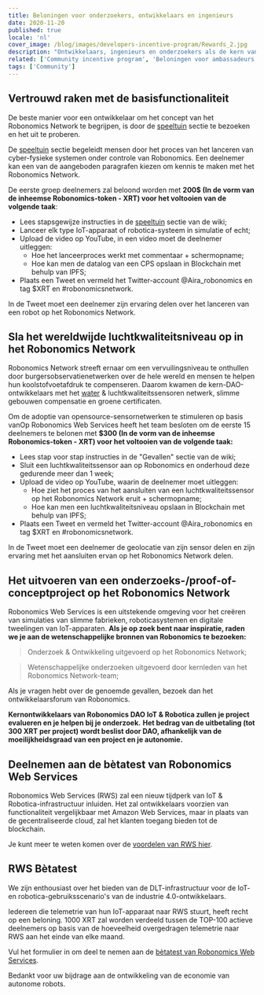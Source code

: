 ```yaml
---
title: Beloningen voor onderzoekers, ontwikkelaars en ingenieurs
date: 2020-11-20
published: true
locale: 'nl'
cover_image: /blog/images/developers-incentive-program/Rewards_2.jpg
description: "Ontwikkelaars, ingenieurs en onderzoekers als de kern van de robotica-industrie krijgen beloningen voor onderzoeks- en ontwikkelingsactiviteiten op basis van het Robonomics Network. Kernontwikkelaars van Robonomics DAO hebben 5000 XRT toegewezen voor het stimuleren van de gemeenschap."
related: ['Community incentive program', 'Beloningen voor ambassadeurs & influencers']
tags: ['Community']
---
```


## Vertrouwd raken met de basisfunctionaliteit

De beste manier voor een ontwikkelaar om het concept van het Robonomics Network te begrijpen, is door de [speeltuin](https://wiki.robonomics.network/docs/create-account-in-dapp/) sectie te bezoeken en het uit te proberen.

De [speeltuin](https://wiki.robonomics.network/docs/create-account-in-dapp/) sectie begeleidt mensen door het proces van het lanceren van cyber-fysieke systemen onder controle van Robonomics. Een deelnemer kan een van de aangeboden paragrafen kiezen om kennis te maken met het Robonomics Network.

De eerste groep deelnemers zal beloond worden met **200$ (In de vorm van de inheemse Robonomics-token - XRT) voor het voltooien van de volgende taak**:

* Lees stapsgewijze instructies in de [speeltuin](https://wiki.robonomics.network/docs/create-account-in-dapp/) sectie van de wiki;
* Lanceer elk type IoT-apparaat of robotica-systeem in simulatie of echt;
* Upload de video op YouTube, in een video moet de deelnemer uitleggen:
    * Hoe het lanceerproces werkt met commentaar + schermopname;
    * Hoe kan men de datalog van een CPS opslaan in Blockchain met behulp van IPFS;
* Plaats een Tweet en vermeld het Twitter-account @Aira_robonomics en tag $XRT en #robonomicsnetwork.

In de Tweet moet een deelnemer zijn ervaring delen over het lanceren van een robot op het Robonomics Network.

## Sla het wereldwijde luchtkwaliteitsniveau op in het Robonomics Network

Robonomics Network streeft ernaar om een vervuilingsniveau te onthullen door burgersobservatienetwerken over de hele wereld en mensen te helpen hun koolstofvoetafdruk te compenseren. Daarom kwamen de kern-DAO-ontwikkelaars met het [water](https://www.frontiersin.org/articles/10.3389/frobt.2020.00070/full) & luchtkwaliteitssensoren netwerk, slimme gebouwen compensatie en groene certificaten.

Om de adoptie van opensource-sensornetwerken te stimuleren op basis vanOp Robonomics Web Services heeft het team besloten om de eerste 15 deelnemers te belonen met **$300 (In de vorm van de inheemse Robonomics-token - XRT) voor het voltooien van de volgende taak:**

* Lees stap voor stap instructies in de "Gevallen" sectie van de wiki;
* Sluit een luchtkwaliteitssensor aan op Robonomics en onderhoud deze gedurende meer dan 1 week;
* Upload de video op YouTube, waarin de deelnemer moet uitleggen:
   * Hoe ziet het proces van het aansluiten van een luchtkwaliteitssensor op het Robonomics Network eruit + schermopname;
   * Hoe kan men een luchtkwaliteitsniveau opslaan in Blockchain met behulp van IPFS;
* Plaats een Tweet en vermeld het Twitter-account @Aira_robonomics en tag $XRT en #robonomicsnetwork.

In de Tweet moet een deelnemer de geolocatie van zijn sensor delen en zijn ervaring met het aansluiten ervan op het Robonomics Network delen.

## Het uitvoeren van een onderzoeks-/proof-of-conceptproject op het Robonomics Network

Robonomics Web Services is een uitstekende omgeving voor het creëren van simulaties van slimme fabrieken, roboticasystemen en digitale tweelingen van IoT-apparaten.
**Als je op zoek bent naar inspiratie, raden we je aan de wetenschappelijke bronnen van Robonomics te bezoeken:**

> Onderzoek & Ontwikkeling uitgevoerd op het Robonomics Network;

> Wetenschappelijke onderzoeken uitgevoerd door kernleden van het Robonomics Network-team;

Als je vragen hebt over de genoemde gevallen, bezoek dan het ontwikkelaarsforum van Robonomics.

**Kernontwikkelaars van Robonomics DAO IoT & Robotica zullen je project evalueren en je helpen bij je onderzoek.**
**Het bedrag van de uitbetaling (tot 300 XRT per project) wordt beslist door DAO, afhankelijk van de moeilijkheidsgraad van een project en je autonomie.**

## Deelnemen aan de bètatest van Robonomics Web Services

Robonomics Web Services (RWS) zal een nieuw tijdperk van IoT & Robotica-infrastructuur inluiden.
Het zal ontwikkelaars voorzien van functionaliteit vergelijkbaar met Amazon Web Services, maar in plaats van de gecentraliseerde cloud, zal het klanten toegang bieden tot de blockchain.

Je kunt meer te weten komen over de [voordelen van RWS hier](https://blog.aira.life/robonomics-web-services-and-rws-token-intro-d730ab50.ad42?source=collection_home---4------2-----------------------).

## RWS Bètatest

We zijn enthousiast over het bieden van de DLT-infrastructuur voor de IoT- en robotica-gebruiksscenario's van de industrie 4.0-ontwikkelaars.

Iedereen die telemetrie van hun IoT-apparaat naar RWS stuurt, heeft recht op een beloning.
1000 XRT zal worden verdeeld tussen de TOP-100 actieve deelnemers op basis van de hoeveelheid overgedragen telemetrie naar RWS aan het einde van elke maand.

Vul het formulier in om deel te nemen aan de [bètatest van Robonomics Web Services](https://share.hsforms.com/1rlIfFL6ZSriaOjtf4NAGPw535vx).

Bedankt voor uw bijdrage aan de ontwikkeling van de economie van autonome robots.